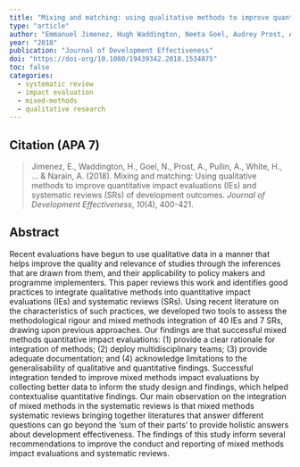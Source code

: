 ---
title: "Mixing and matching: using qualitative methods to improve quantitative impact evaluations (IEs) and systematic reviews (SRs) of development outcomes"
type: "article"
author: "Emmanuel Jimenez, Hugh Waddington, Neeta Goel, Audrey Prost, Andrew Pullin, Howard White, <strong>Shaon Lahiri</strong>, Anmol Narain"
year: "2018"
publication: "Journal of Development Effectiveness"
doi: "https://doi-org/10.1080/19439342.2018.1534875"
toc: false
categories:
  - systematic review
  - impact evaluation
  - mixed-methods
  - qualitative research
---

## Citation (APA 7)

> Jimenez, E., Waddington, H., Goel, N., Prost, A., Pullin, A., White, H., \... & Narain, A. (2018). Mixing and matching: Using qualitative methods to improve quantitative impact evaluations (IEs) and systematic reviews (SRs) of development outcomes. *Journal of Development Effectiveness*, *10*(4), 400-421.

## Abstract

Recent evaluations have begun to use qualitative data in a manner that helps improve the quality and relevance of studies through the inferences that are drawn from them, and their applicability to policy makers and programme implementers. This paper reviews this work and identifies good practices to integrate qualitative methods into quantitative impact evaluations (IEs) and systematic reviews (SRs). Using recent literature on the characteristics of such practices, we developed two tools to assess the methodological rigour and mixed methods integration of 40 IEs and 7 SRs, drawing upon previous approaches. Our findings are that successful mixed methods quantitative impact evaluations: (1) provide a clear rationale for integration of methods; (2) deploy multidisciplinary teams; (3) provide adequate documentation; and (4) acknowledge limitations to the generalisability of qualitative and quantitative findings. Successful integration tended to improve mixed methods impact evaluations by collecting better data to inform the study design and findings, which helped contextualise quantitative findings. Our main observation on the integration of mixed methods in the systematic reviews is that mixed methods systematic reviews bringing together literatures that answer different questions can go beyond the 'sum of their parts' to provide holistic answers about development effectiveness. The findings of this study inform several recommendations to improve the conduct and reporting of mixed methods impact evaluations and systematic reviews.
